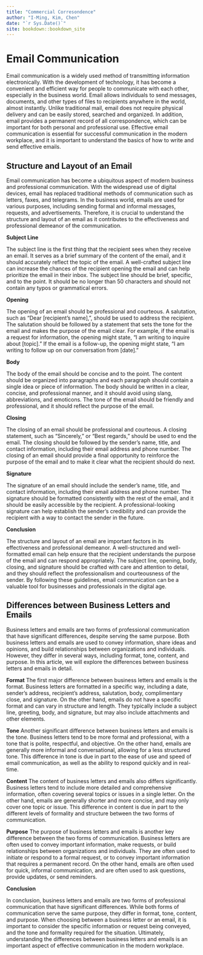 ```yaml
--- 
title: "Commercial Corresondence"
author: "I-Ming, Kim, Chen"
date: "`r Sys.Date()`"
site: bookdown::bookdown_site
---
```


# Email Communication
Email communication is a widely used method of transmitting information electronically. With the development of technology, it has become a convenient and efficient way for people to communicate with each other, especially in the business world. Email allows individuals to send messages, documents, and other types of files to recipients anywhere in the world, almost instantly. Unlike traditional mail, email does not require physical delivery and can be easily stored, searched and organized. In addition, email provides a permanent record of all correspondence, which can be important for both personal and professional use. Effective email communication is essential for successful communication in the modern workplace, and it is important to understand the basics of how to write and send effective emails.

## Structure and Layout of an Email
Email communication has become a ubiquitous aspect of modern business and professional communication. With the widespread use of digital devices, email has replaced traditional methods of communication such as letters, faxes, and telegrams. In the business world, emails are used for various purposes, including sending formal and informal messages, requests, and advertisements. Therefore, it is crucial to understand the structure and layout of an email as it contributes to the effectiveness and professional demeanor of the communication.

**Subject Line**

The subject line is the first thing that the recipient sees when they receive an email. It serves as a brief summary of the content of the email, and it should accurately reflect the topic of the email. A well-crafted subject line can increase the chances of the recipient opening the email and can help prioritize the email in their inbox. The subject line should be brief, specific, and to the point. It should be no longer than 50 characters and should not contain any typos or grammatical errors.

**Opening**

The opening of an email should be professional and courteous. A salutation, such as "Dear [recipient's name],", should be used to address the recipient. The salutation should be followed by a statement that sets the tone for the email and makes the purpose of the email clear. For example, if the email is a request for information, the opening might state, "I am writing to inquire about [topic]." If the email is a follow-up, the opening might state, "I am writing to follow up on our conversation from [date]."

**Body**

The body of the email should be concise and to the point. The content should be organized into paragraphs and each paragraph should contain a single idea or piece of information. The body should be written in a clear, concise, and professional manner, and it should avoid using slang, abbreviations, and emoticons. The tone of the email should be friendly and professional, and it should reflect the purpose of the email.

**Closing**

The closing of an email should be professional and courteous. A closing statement, such as "Sincerely," or "Best regards," should be used to end the email. The closing should be followed by the sender's name, title, and contact information, including their email address and phone number. The closing of an email should provide a final opportunity to reinforce the purpose of the email and to make it clear what the recipient should do next.

**Signature**

The signature of an email should include the sender's name, title, and contact information, including their email address and phone number. The signature should be formatted consistently with the rest of the email, and it should be easily accessible by the recipient. A professional-looking signature can help establish the sender's credibility and can provide the recipient with a way to contact the sender in the future.

**Conclusion**

The structure and layout of an email are important factors in its effectiveness and professional demeanor. A well-structured and well-formatted email can help ensure that the recipient understands the purpose of the email and can respond appropriately. The subject line, opening, body, closing, and signature should be crafted with care and attention to detail, and they should reflect the professionalism and courteousness of the sender. By following these guidelines, email communication can be a valuable tool for businesses and professionals in the digital age.

## Differences between Business Letters and Emails
Business letters and emails are two forms of professional communication that have significant differences, despite serving the same purpose. Both business letters and emails are used to convey information, share ideas and opinions, and build relationships between organizations and individuals. However, they differ in several ways, including format, tone, content, and purpose. In this article, we will explore the differences between business letters and emails in detail.

**Format**
The first major difference between business letters and emails is the format. Business letters are formatted in a specific way, including a date, sender's address, recipient's address, salutation, body, complimentary close, and signature. On the other hand, emails do not have a specific format and can vary in structure and length. They typically include a subject line, greeting, body, and signature, but may also include attachments and other elements.

**Tone**
Another significant difference between business letters and emails is the tone. Business letters tend to be more formal and professional, with a tone that is polite, respectful, and objective. On the other hand, emails are generally more informal and conversational, allowing for a less structured tone. This difference in tone is due in part to the ease of use and speed of email communication, as well as the ability to respond quickly and in real-time.

**Content**
The content of business letters and emails also differs significantly. Business letters tend to include more detailed and comprehensive information, often covering several topics or issues in a single letter. On the other hand, emails are generally shorter and more concise, and may only cover one topic or issue. This difference in content is due in part to the different levels of formality and structure between the two forms of communication.

**Purpose**
The purpose of business letters and emails is another key difference between the two forms of communication. Business letters are often used to convey important information, make requests, or build relationships between organizations and individuals. They are often used to initiate or respond to a formal request, or to convey important information that requires a permanent record. On the other hand, emails are often used for quick, informal communication, and are often used to ask questions, provide updates, or send reminders.

**Conclusion**

In conclusion, business letters and emails are two forms of professional communication that have significant differences. While both forms of communication serve the same purpose, they differ in format, tone, content, and purpose. When choosing between a business letter or an email, it is important to consider the specific information or request being conveyed, and the tone and formality required for the situation. Ultimately, understanding the differences between business letters and emails is an important aspect of effective communication in the modern workplace.
